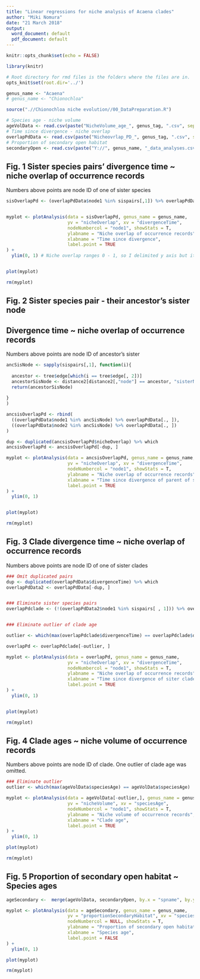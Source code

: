 ```yaml
---
title: "Linear regressions for niche analysis of Acaena clades"
author: "Miki Nomura"
date: "21 March 2018"
output:
  word_document: default
  pdf_document: default
---
```

```r
knitr::opts_chunk$set(echo = FALSE)

library(knitr)

# Root directory for rmd files is the folders where the files are in. 
opts_knit$set(root.dir='../')
```

```r

genus_name <- "Acaena"
# genus_name <- "Chionochloa"

source(".//Chionochloa niche evolution//00_DataPreparation.R")

# Species age - niche volume
ageVolData <- read.csv(paste("NicheVolume_age_", genus_tag, ".csv", sep = ""))
# Time since divergence - niche overlap
overlapPdData <- read.csv(paste("Nicheovrlap_PD_", genus_tag, ".csv", sep = ""))
# Proportion of secondary open habitat
secondaryOpen <- read.csv(paste("Y://", genus_name, "_data_analyses.csv", sep = ""))

```

## Fig. 1 Sister species pairs' divergence time ~ niche overlap of occurrence records
Numbers above points are node ID of one of sister species

```r

sisOverlapPd <- (overlapPdData$node1 %in% sispairs[,1]) %>% overlapPdData[., ]


myplot <- plotAnalysis(data = sisOverlapPd, genus_name = genus_name,
                       yv = "nicheOverlap", xv = "divergenceTime", 
                       nodeNumbercol = "node1", showStats = T,
                       ylabname = "Niche overlap of occurrence records", 
                       xlabname = "Time since divergence",
                       label.point = TRUE
) +
  ylim(0, 1) # Niche overlap ranges 0 - 1, so I delimited y axis but it got rid of confidense interval from this figure.


plot(myplot)

rm(myplot)

```


## Fig. 2 Sister species pair - their ancestor's sister node
## Divergence time ~ niche overlap of occurrence records
Numbers above points are node ID of ancestor's sister

```r


ancSisNode <- sapply(sispairs[,1], function(i){
  
  ancestor <- tree$edge[which(i == tree$edge[, 2])]
  ancestorSisNode <- distance2[distance2[,"node"] == ancestor, "sisterNode"]
  return(ancestorSisNode)
  
}
)

ancsisOverlapPd <- rbind(
  ((overlapPdData$node1 %in% ancSisNode) %>% overlapPdData[., ]),
  ((overlapPdData$node2 %in% ancSisNode) %>% overlapPdData[., ])
)

dup <- duplicated(ancsisOverlapPd$nicheOverlap) %>% which
ancsisOverlapPd <- ancsisOverlapPd[-dup, ]

myplot <- plotAnalysis(data = ancsisOverlapPd, genus_name = genus_name,
                       yv = "nicheOverlap", xv = "divergenceTime", 
                       nodeNumbercol = "node1", showStats = T,
                       ylabname = "Niche overlap of occurrence records", 
                       xlabname = "Time since divergence of parent of sister species pair and its closest clade",
                       label.point = TRUE
) +
  ylim(0, 1)


plot(myplot)

rm(myplot)

```


##  Fig. 3 Clade divergence time ~ niche overlap of occurrence records
Numbers above points are node ID of one of sister clades

```r

### Omit duplicated pairs
dup <- duplicated(overlapPdData$divergenceTime) %>% which
overlapPdData2 <- overlapPdData[-dup, ]


### Eliminate sister species pairs
overlapPdclade <- (!(overlapPdData2$node1 %in% sispairs[ , 1])) %>% overlapPdData2[.,]


### Eliminate outlier of clade age

outlier <- which(max(overlapPdclade$divergenceTime) == overlapPdclade$divergenceTime)

overlapPd <- overlapPdclade[-outlier, ]

myplot <- plotAnalysis(data = overlapPd, genus_name = genus_name,
                       yv = "nicheOverlap", xv = "divergenceTime", 
                       nodeNumbercol = "node1", showStats = T,
                       ylabname = "Niche overlap of occurrence records",
                       xlabname = "Time since divergence of siter clades",
                       label.point = TRUE
) +
  ylim(0, 1)


plot(myplot)

rm(myplot)
```

##  Fig. 4 Clade ages ~ niche volume of occurrence records
Numbers above points are node ID of clade. One outlier of clade age was omitted.

```r

### Eliminate outlier
outlier <- which(max(ageVolData$speciesAge) == ageVolData$speciesAge)

myplot <- plotAnalysis(data = ageVolData[-outlier,], genus_name = genus_name,
                       yv = "nicheVolume", xv = "speciesAge", 
                       nodeNumbercol = "node1", showStats = T,
                       ylabname = "Niche volume of occurrence records",
                       xlabname = "Clade age",
                       label.point = TRUE
) +
  ylim(0, 1)

plot(myplot)

rm(myplot)


```



##  Fig. 5 Proportion of secondary open habitat ~ Species ages

```r

ageSecondary <-  merge(ageVolData, secondaryOpen, by.x = "spname", by.y = "spname")

myplot <- plotAnalysis(data = ageSecondary, genus_name = genus_name,
                       yv = "proportionSecondaryHabitat", xv = "speciesAge", 
                       nodeNumbercol = NULL, showStats = T,
                       ylabname = "Proportion of secondary open habitat",
                       xlabname = "Species age",
                       label.point = FALSE
) +
  ylim(0, 1)

plot(myplot)

rm(myplot)


```

